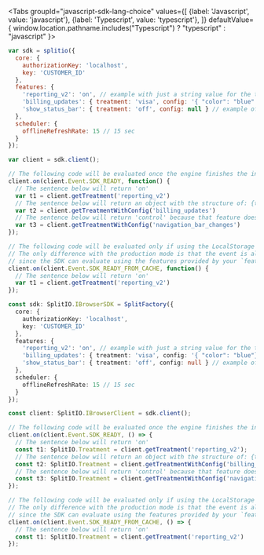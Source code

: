 
<Tabs
  groupId="javascript-sdk-lang-choice"
  values={[
    {label: 'Javascript', value: 'javascript'},
    {label: 'Typescript', value: 'typescript'},
  ]} defaultValue={ window.location.pathname.includes("Typescript") ? "typescript" : "javascript" }>
  <TabItem value="javascript">

```javascript
var sdk = splitio({
  core: {
    authorizationKey: 'localhost',
    key: 'CUSTOMER_ID'
  },
  features: {
    'reporting_v2': 'on', // example with just a string value for the treatment
    'billing_updates': { treatment: 'visa', config: '{ "color": "blue" }' }, // example of a defined config
    'show_status_bar': { treatment: 'off', config: null } // example of a null config
  },
  scheduler: {
    offlineRefreshRate: 15 // 15 sec
  }
});

var client = sdk.client();

// The following code will be evaluated once the engine finishes the initialization
client.on(client.Event.SDK_READY, function() {
  // The sentence below will return 'on'
  var t1 = client.getTreatment('reporting_v2')
  // The sentence below will return an object with the structure of: {treatment:'visa',config:'{ "color":"blue" }'}
  var t2 = client.getTreatmentWithConfig('billing_updates')
  // The sentence below will return 'control' because that feature does not exist
  var t3 = client.getTreatmentWithConfig('navigation_bar_changes')
});

// The following code will be evaluated only if using the LocalStorage option as storage type. 
// The only difference with the production mode is that the event is always emitted in localhost mode, 
// since the SDK can evaluate using the features provided by your `features` config object.
client.on(client.Event.SDK_READY_FROM_CACHE, function() {
  // The sentence below will return 'on'
  var t1 = client.getTreatment('reporting_v2') 
});
```

  </TabItem>
  <TabItem value="typescript">

```typescript
const sdk: SplitIO.IBrowserSDK = SplitFactory({
  core: {
    authorizationKey: 'localhost',
    key: 'CUSTOMER_ID'
  },
  features: {
    'reporting_v2': 'on', // example with just a string value for the treatment
    'billing_updates': { treatment: 'visa', config: '{ "color": "blue"}' } // example of a defined config
    'show_status_bar': { treatment: 'off', config: null } // example of a null config
  },
  scheduler: {
    offlineRefreshRate: 15 // 15 sec
  }
});

const client: SplitIO.IBrowserClient = sdk.client();

// The following code will be evaluated once the engine finishes the initialization
client.on(client.Event.SDK_READY, () => {
  // The sentence below will return 'on'
  const t1: SplitIO.Treatment = client.getTreatment('reporting_v2');
  // The sentence below will return an object with the structure of: {treatment:'visa',config:'{ "color":"blue" }'
  const t2: SplitIO.Treatment = client.getTreatmentWithConfig('billing_updates');
  // The sentence below will return 'control' because that feature does not exist
  const t3: SplitIO.Treatment = client.getTreatmentWithConfig('navigation_bar_changes');
});

// The following code will be evaluated only if using the LocalStorage option as storage type. 
// The only difference with the production mode is that the event is always emitted in localhost mode, 
// since the SDK can evaluate using the features provided by your `features` config object.
client.on(client.Event.SDK_READY_FROM_CACHE, () => {
  // The sentence below will return 'on'
  const t1: SplitIO.Treatment = client.getTreatment('reporting_v2') 
});
```

  </TabItem>
</Tabs>